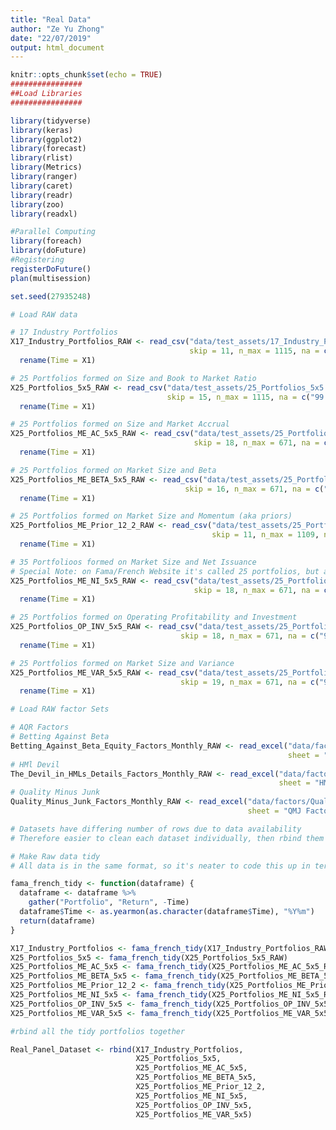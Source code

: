 ```yaml
---
title: "Real Data"
author: "Ze Yu Zhong"
date: "22/07/2019"
output: html_document
---
```


```r
knitr::opts_chunk$set(echo = TRUE)
################
##Load Libraries
################

library(tidyverse)
library(keras)
library(ggplot2)
library(forecast)
library(rlist)
library(Metrics)
library(ranger)
library(caret)
library(readr)
library(zoo)
library(readxl)

#Parallel Computing
library(foreach)
library(doFuture)
#Registering
registerDoFuture()
plan(multisession)

set.seed(27935248)
```

```r
# Load RAW data

# 17 Industry Portfolios
X17_Industry_Portfolios_RAW <- read_csv("data/test_assets/17_Industry_Portfolios.CSV", 
                                        skip = 11, n_max = 1115, na = c("99.99", "999")) %>%
  rename(Time = X1)

# 25 Portfolios formed on Size and Book to Market Ratio
X25_Portfolios_5x5_RAW <- read_csv("data/test_assets/25_Portfolios_5x5.csv",
                                   skip = 15, n_max = 1115, na = c("99.99", "999")) %>%
  rename(Time = X1)

# 25 Portfolios formed on Size and Market Accrual
X25_Portfolios_ME_AC_5x5_RAW <- read_csv("data/test_assets/25_Portfolios_ME_AC_5x5.csv",
                                         skip = 18, n_max = 671, na = c("99.99", "999")) %>%
  rename(Time = X1)

# 25 Portfolios formed on Market Size and Beta
X25_Portfolios_ME_BETA_5x5_RAW <- read_csv("data/test_assets/25_Portfolios_ME_BETA_5x5.csv",
                                       skip = 16, n_max = 671, na = c("99.99", "999")) %>%
  rename(Time = X1)

# 25 Portfolios formed on Market Size and Momentum (aka priors)
X25_Portfolios_ME_Prior_12_2_RAW <- read_csv("data/test_assets/25_Portfolios_ME_Prior_12_2.csv",
                                             skip = 11, n_max = 1109, na = c("99.99", "999")) %>%
  rename(Time = X1)

# 35 Portfolioos formed on Market Size and Net Issuance
# Special Note: on Fama/French Website it's called 25 portfolios, but actually has 35 portfolios
X25_Portfolios_ME_NI_5x5_RAW <- read_csv("data/test_assets/25_Portfolios_ME_NI_5x5.csv",
                                         skip = 18, n_max = 671, na = c("99.99", "999")) %>%
  rename(Time = X1)

# 25 Portfolios formed on Operating Profitability and Investment
X25_Portfolios_OP_INV_5x5_RAW <- read_csv("data/test_assets/25_Portfolios_OP_INV_5x5.csv",
                                      skip = 18, n_max = 671, na = c("99.99", "999")) %>%
  rename(Time = X1)

# 25 Portfolios formed on Market Size and Variance
X25_Portfolios_ME_VAR_5x5_RAW <- read_csv("data/test_assets/25_Portfolios_ME_VAR_5x5.csv",
                                      skip = 19, n_max = 671, na = c("99.99", "999")) %>%
  rename(Time = X1)
```

```r
# Load RAW factor Sets

# AQR Factors
# Betting Against Beta
Betting_Against_Beta_Equity_Factors_Monthly_RAW <- read_excel("data/factors/Betting Against Beta Equity Factors Monthly.xlsx", 
                                                              sheet = "BAB Factors", skip = 18)
# HMl Devil
The_Devil_in_HMLs_Details_Factors_Monthly_RAW <- read_excel("data/factors/The Devil in HMLs Details Factors Monthly.xlsx", 
                                                            sheet = "HML Devil", skip = 18)
# Quality Minus Junk
Quality_Minus_Junk_Factors_Monthly_RAW <- read_excel("data/factors/Quality Minus Junk Factors Monthly.xlsx", 
                                                     sheet = "QMJ Factors", skip = 18)
```


```r
# Datasets have differing number of rows due to data availability
# Therefore easier to clean each dataset individually, then rbind them at the end

# Make Raw data tidy
# All data is in the same format, so it's neater to code this up in terms of a function

fama_french_tidy <- function(dataframe) {
  dataframe <- dataframe %>%
    gather("Portfolio", "Return", -Time)
  dataframe$Time <- as.yearmon(as.character(dataframe$Time), "%Y%m")
  return(dataframe)
}

X17_Industry_Portfolios <- fama_french_tidy(X17_Industry_Portfolios_RAW)
X25_Portfolios_5x5 <- fama_french_tidy(X25_Portfolios_5x5_RAW)
X25_Portfolios_ME_AC_5x5 <- fama_french_tidy(X25_Portfolios_ME_AC_5x5_RAW)
X25_Portfolios_ME_BETA_5x5 <- fama_french_tidy(X25_Portfolios_ME_BETA_5x5_RAW)
X25_Portfolios_ME_Prior_12_2 <- fama_french_tidy(X25_Portfolios_ME_Prior_12_2_RAW)
X25_Portfolios_ME_NI_5x5 <- fama_french_tidy(X25_Portfolios_ME_NI_5x5_RAW)
X25_Portfolios_OP_INV_5x5 <- fama_french_tidy(X25_Portfolios_OP_INV_5x5_RAW)
X25_Portfolios_ME_VAR_5x5 <- fama_french_tidy(X25_Portfolios_ME_VAR_5x5_RAW)

#rbind all the tidy portfolios together

Real_Panel_Dataset <- rbind(X17_Industry_Portfolios,
                            X25_Portfolios_5x5,
                            X25_Portfolios_ME_AC_5x5,
                            X25_Portfolios_ME_BETA_5x5,
                            X25_Portfolios_ME_Prior_12_2,
                            X25_Portfolios_ME_NI_5x5,
                            X25_Portfolios_OP_INV_5x5,
                            X25_Portfolios_ME_VAR_5x5)

```


